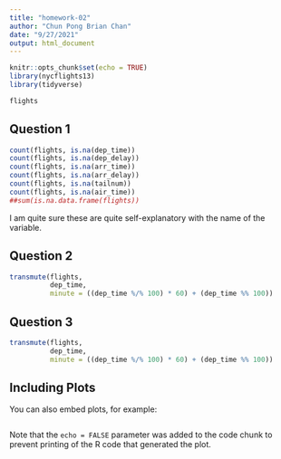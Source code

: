 ```yaml
---
title: "homework-02"
author: "Chun Pong Brian Chan"
date: "9/27/2021"
output: html_document
---
```


```r
knitr::opts_chunk$set(echo = TRUE)
library(nycflights13)
library(tidyverse)

```

```r
flights

```

## Question 1

```r
count(flights, is.na(dep_time))
count(flights, is.na(dep_delay))
count(flights, is.na(arr_time))
count(flights, is.na(arr_delay))
count(flights, is.na(tailnum))
count(flights, is.na(air_time))
##sum(is.na.data.frame(flights))
```
I am quite sure these are quite self-explanatory with the name of the variable.


## Question 2

```r
transmute(flights, 
          dep_time, 
          minute = ((dep_time %/% 100) * 60) + (dep_time %% 100))
```


## Question 3

```r
transmute(flights, 
          dep_time, 
          minute = ((dep_time %/% 100) * 60) + (dep_time %% 100))
```

## Including Plots

You can also embed plots, for example:

```r

```

Note that the `echo = FALSE` parameter was added to the code chunk to prevent printing of the R code that generated the plot.
